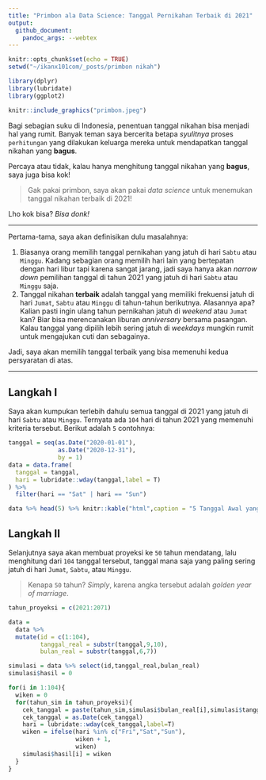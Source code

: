 ```yaml
---
title: "Primbon ala Data Science: Tanggal Pernikahan Terbaik di 2021"
output: 
  github_document:
    pandoc_args: --webtex
---
```


```r
knitr::opts_chunk$set(echo = TRUE)
setwd("~/ikanx101com/_posts/primbon nikah")

library(dplyr)
library(lubridate)
library(ggplot2)
```

```r
knitr::include_graphics("primbon.jpeg")
```

Bagi sebagian suku di Indonesia, penentuan tanggal nikahan bisa menjadi hal yang rumit. Banyak teman saya bercerita betapa _syulitnya_ proses `perhitungan` yang dilakukan keluarga mereka untuk mendapatkan tanggal nikahan yang __bagus__.

Percaya atau tidak, kalau hanya menghitung tanggal nikahan yang __bagus__, saya juga bisa kok!

> Gak pakai primbon, saya akan pakai _data science_ untuk menemukan tanggal nikahan terbaik di 2021!

Lho kok bisa? _Bisa donk!_

---

Pertama-tama, saya akan definisikan dulu masalahnya:

1. Biasanya orang memilih tanggal pernikahan yang jatuh di hari `Sabtu` atau `Minggu`. Kadang sebagian orang memilih hari lain yang bertepatan dengan hari libur tapi karena sangat jarang, jadi saya hanya akan _narrow down_ pemilihan tanggal di tahun 2021 yang jatuh di hari `Sabtu` atau `Minggu` saja.
1. Tanggal nikahan __terbaik__ adalah tanggal yang memiliki frekuensi jatuh di hari `Jumat`, `Sabtu` atau `Minggu` di tahun-tahun berikutnya. Alasannya apa? Kalian pasti ingin ulang tahun pernikahan jatuh di _weekend_ atau `Jumat` kan? Biar bisa merencanakan liburan _anniversary_ bersama pasangan. Kalau tanggal yang dipilih lebih sering jatuh di _weekdays_ mungkin rumit untuk mengajukan cuti dan sebagainya.

Jadi, saya akan memilih tanggal terbaik yang bisa memenuhi kedua persyaratan di atas.

---

## Langkah I

Saya akan kumpukan terlebih dahulu semua tanggal di 2021 yang jatuh di hari `Sabtu` atau `Minggu`. Ternyata ada `104` hari di tahun 2021 yang memenuhi kriteria tersebut. Berikut adalah `5` contohnya:


```r
tanggal = seq(as.Date("2020-01-01"),
              as.Date("2020-12-31"),
              by = 1)
data = data.frame(
  tanggal = tanggal,
  hari = lubridate::wday(tanggal,label = T)
) %>% 
  filter(hari == "Sat" | hari == "Sun")

data %>% head(5) %>% knitr::kable("html",caption = "5 Tanggal Awal yang Jatuh\ndi Sabtu atau Minggu")

```

## Langkah II

Selanjutnya saya akan membuat proyeksi ke `50` tahun mendatang, lalu menghitung dari `104` tanggal tersebut, tanggal mana saja yang paling sering jatuh di hari `Jumat`, `Sabtu`, atau `Minggu`.

> Kenapa `50` tahun? _Simply_, karena angka tersebut adalah _golden year of marriage_.

```r
tahun_proyeksi = c(2021:2071)

data = 
  data %>% 
  mutate(id = c(1:104),
         tanggal_real = substr(tanggal,9,10),
         bulan_real = substr(tanggal,6,7)) 

simulasi = data %>% select(id,tanggal_real,bulan_real)
simulasi$hasil = 0

for(i in 1:104){
  wiken = 0
  for(tahun_sim in tahun_proyeksi){
    cek_tanggal = paste(tahun_sim,simulasi$bulan_real[i],simulasi$tanggal_real[i],sep = "-")
    cek_tanggal = as.Date(cek_tanggal)
    hari = lubridate::wday(cek_tanggal,label=T)
    wiken = ifelse(hari %in% c("Fri","Sat","Sun"),
                   wiken + 1,
                   wiken)
    simulasi$hasil[i] = wiken
  }
}

```
